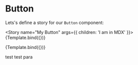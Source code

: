 
<Meta title="MDX/Button" component={Button} />


# Button

Lets's define a story for our `Button` component:

<Story name="My Button" args={{ children: 'I am in MDX' }}>
  {Template.bind({})}
</Story>

<ArgsTable story="My Button" />

<Canvas>
  <Story
    name="Secondary"
    args={{ children: 'MDX secondary', variant: 'secondary' }}
  >
    {Template.bind({})}
  </Story>
</Canvas>

test test para

